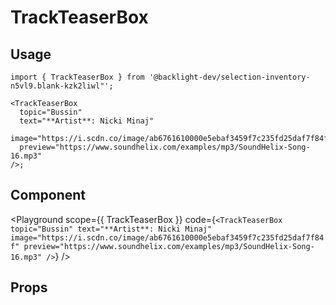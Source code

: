 
# TrackTeaserBox

<Description of={TrackTeaserBox} />

## Usage

```tsx
import { TrackTeaserBox } from '@backlight-dev/selection-inventory-n5vl9.blank-kzk2liwl"';

<TrackTeaserBox
  topic="Bussin"
  text="**Artist**: Nicki Minaj"
  image="https://i.scdn.co/image/ab6761610000e5ebaf3459f7c235fd25daf7f84f"
  preview="https://www.soundhelix.com/examples/mp3/SoundHelix-Song-16.mp3"
/>;
```

## Component

<Playground
  scope={{ TrackTeaserBox }}
  code={`
<TrackTeaserBox topic="Bussin" text="**Artist**: Nicki Minaj" image="https://i.scdn.co/image/ab6761610000e5ebaf3459f7c235fd25daf7f84f" preview="https://www.soundhelix.com/examples/mp3/SoundHelix-Song-16.mp3" />
  `}
/>

## Props

<Props of={TrackTeaserBox} />

